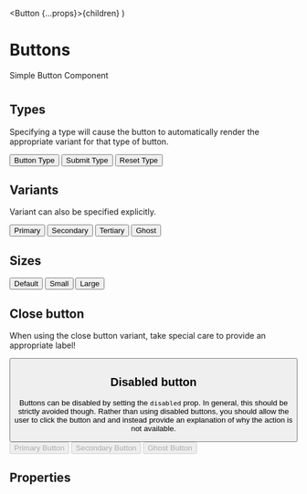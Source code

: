 
  <Button {...props}>{children}</Button>
)

<Meta of={ButtonStories} />

# Buttons

Simple Button Component

<Story of={ButtonStories.Default} />

#

## Types

Specifying a type will cause the button to automatically render the appropriate variant for that type of button.

<Canvas>
  <Button type="button">Button Type</Button>
  <Button type="submit">Submit Type</Button>
  <Button type="reset">Reset Type</Button>
</Canvas>

## Variants

Variant can also be specified explicitly.

<Canvas>
  <Button variant="primary">Primary</Button>
  <Button variant="secondary">Secondary</Button>
  <Button variant="tertiary">Tertiary</Button>
  <Button variant="ghost">Ghost</Button>
</Canvas>

## Sizes

<Canvas>
  <Button>Default</Button>
  <Button size="small">Small</Button>
  <Button size="large">Large</Button>
</Canvas>

## Close button

When using the close button variant, take special care to provide an appropriate label!

<Canvas>
  <Button variant="close" aria-label="Close" />
</Canvas>

## Disabled button

Buttons can be disabled by setting the `disabled` prop. In general, this should be strictly
avoided though. Rather than using disabled buttons, you should allow the user to click the
button and and instead provide an explanation of why the action is not available.

<Canvas>
  <Button variant="primary" disabled>
    Primary Button
  </Button>

  <Button variant="secondary" disabled>
    Secondary Button
  </Button>

  <Button variant="ghost" disabled>
    Ghost Button
  </Button>
</Canvas>

## Properties

<Controls />
